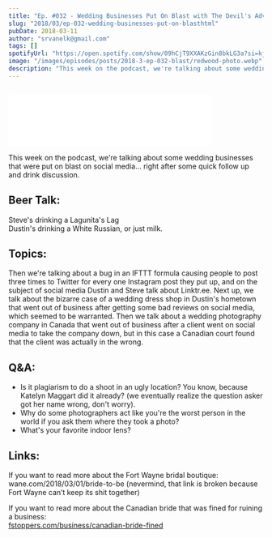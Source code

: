 ```yaml
---
title: "Ep. #032 - Wedding Businesses Put On Blast with The Devil's Advocate"
slug: "2018/03/ep-032-wedding-businesses-put-on-blasthtml"
pubDate: 2018-03-11
author: "srvanelk@gmail.com"
tags: []
spotifyUrl: "https://open.spotify.com/show/09hCjT9XXAKzGin8bkLG3a?si=kjRZvQ1JTb6Ov3HVzSSlWA"
image: "/images/episodes/posts/2018-3-ep-032-blast/redwood-photo.webp"
description: "This week on the podcast, we're talking about some wedding businesses that were put on blast on social media... right after some quick follow up and drink discussion. Steve's drinking a Lagunita's Lag and Dustin's drinking a White Russian, or just milk. Then we're talking about a bug in an IFTTT formula causing people to post three times to Twitter for every one Instagram post they put up, and on the subject of social media Dustin and Steve talk about Linktr.ee. Next up, we talk about the bizarre case of a wedding dress shop in Dustin's hometown that went out of business after getting some bad reviews on social media, which seemed to be warranted. Then we talk about a wedding photography company in Canada that went out of business after a client went on social media to take the company down, but in this case a Canadian court found that the client was actually in the wrong."
---
```


<figure>
  <img src="/images/episodes/posts/2018-3-ep-032-blast/redwood-photo.webp" alt="" />
</figure>
<iframe
  class="embedly-embed"
  src="//cdn.embedly.com/widgets/media.html?src=https%3A%2F%2Fanchor.fm%2Fweddingphotohangover%2Fembed%2Fepisodes%2FEp--032---Wedding-Businesses-Put-On-Blast-with-The-Devils-Advocate-e1rih4&url=https%3A%2F%2Fanchor.fm%2Fweddingphotohangover%2Fepisodes%2FEp--032---Wedding-Businesses-Put-On-Blast-with-The-Devils-Advocate-e1rih4&key=61d05c9d54e8455ea7a9677c366be814&type=text%2Fhtml&schema=anchor&wmode=opaque"
  width="400"
  height="102"
  scrolling="no"
  frameborder="0"
  allow="autoplay; fullscreen"
  allowfullscreen="true"
></iframe>


This week on the podcast, we're talking about some wedding businesses that were put on blast on social media... right after some quick follow up and drink discussion. 

## Beer Talk:
Steve's drinking a Lagunita's Lag  
Dustin's drinking a White Russian, or just milk. 

## Topics:
Then we're talking about a bug in an IFTTT formula causing people to post three times to Twitter for every one Instagram post they put up, and on the subject of social media Dustin and Steve talk about Linktr.ee. Next up, we talk about the bizarre case of a wedding dress shop in Dustin's hometown that went out of business after getting some bad reviews on social media, which seemed to be warranted. Then we talk about a wedding photography company in Canada that went out of business after a client went on social media to take the company down, but in this case a Canadian court found that the client was actually in the wrong.

## Q&A:
- Is it plagiarism to do a shoot in an ugly location? You know, because Katelyn Maggart did it already? (we eventually realize the question asker got her name wrong, don't worry).
- Why do some photographers act like you're the worst person in the world if you ask them where they took a photo?
- What's your favorite indoor lens?

## Links:
If you want to read more about the Fort Wayne bridal boutique: 
wane.com/2018/03/01/bride-to-be 
(nevermind, that link is broken because Fort Wayne can’t keep its shit together)

If you want to read more about the Canadian bride that was fined for ruining a business:  
[fstoppers.com/business/canadian-bride-fined](https://fstoppers.com/business/canadian-bride-fined-115000-after-online-hate-campaign-against-wedding-227591)
